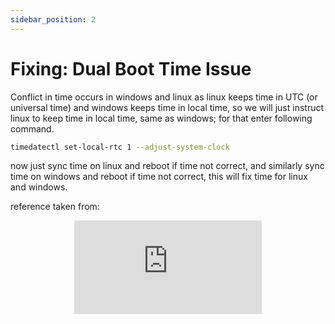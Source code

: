 ```yaml
---
sidebar_position: 2
---
```


# Fixing: Dual Boot Time Issue

Conflict in time occurs in windows and linux as linux keeps time in UTC (or universal time) and windows keeps time in local time, so we will just instruct linux to keep time in local time, same as windows; for that enter following command.

```bash
timedatectl set-local-rtc 1 --adjust-system-clock
```

now just sync time on linux and reboot if time not correct, and similarly sync time on windows and reboot if time not correct, this will fix time for linux and windows.

reference taken from:

<center>
    <iframe 
        src="https://www.youtube-nocookie.com/embed/VaIgbTOvAd0?si=F5O2T7-axeHms7eS" 
        title="YouTube video player" 
        frameborder="0" 
        allow="accelerometer; autoplay; clipboard-write; encrypted-media; gyroscope; picture-in-picture; web-share" 
        referrerpolicy="strict-origin-when-cross-origin" 
        allowfullscreen
        style={{ width: "90%",maxWidth: "800px", aspectRatio: "16/9" }}
        ></iframe>
</center>
